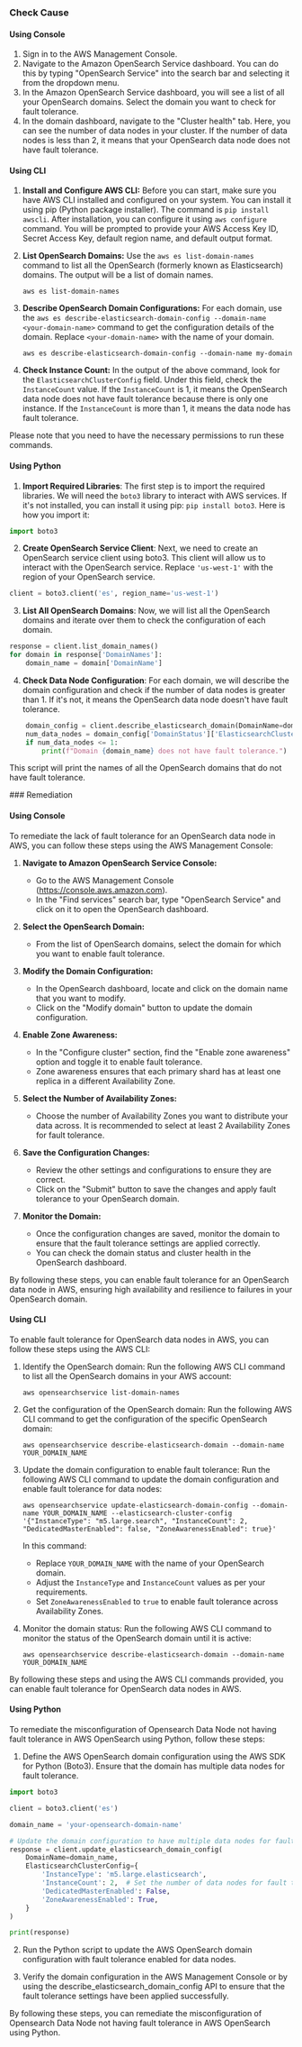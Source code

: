 

<Tabs><Tab title='Cause'>
### Check Cause

#### Using Console

1. Sign in to the AWS Management Console.
2. Navigate to the Amazon OpenSearch Service dashboard. You can do this by typing "OpenSearch Service" into the search bar and selecting it from the dropdown menu.
3. In the Amazon OpenSearch Service dashboard, you will see a list of all your OpenSearch domains. Select the domain you want to check for fault tolerance.
4. In the domain dashboard, navigate to the "Cluster health" tab. Here, you can see the number of data nodes in your cluster. If the number of data nodes is less than 2, it means that your OpenSearch data node does not have fault tolerance.

#### Using CLI

1. **Install and Configure AWS CLI:** Before you can start, make sure you have AWS CLI installed and configured on your system. You can install it using pip (Python package installer). The command is `pip install awscli`. After installation, you can configure it using `aws configure` command. You will be prompted to provide your AWS Access Key ID, Secret Access Key, default region name, and default output format.

2. **List OpenSearch Domains:** Use the `aws es list-domain-names` command to list all the OpenSearch (formerly known as Elasticsearch) domains. The output will be a list of domain names.

    ```
    aws es list-domain-names
    ```

3. **Describe OpenSearch Domain Configurations:** For each domain, use the `aws es describe-elasticsearch-domain-config --domain-name <your-domain-name>` command to get the configuration details of the domain. Replace `<your-domain-name>` with the name of your domain.

    ```
    aws es describe-elasticsearch-domain-config --domain-name my-domain
    ```

4. **Check Instance Count:** In the output of the above command, look for the `ElasticsearchClusterConfig` field. Under this field, check the `InstanceCount` value. If the `InstanceCount` is 1, it means the OpenSearch data node does not have fault tolerance because there is only one instance. If the `InstanceCount` is more than 1, it means the data node has fault tolerance.

Please note that you need to have the necessary permissions to run these commands.

#### Using Python

1. **Import Required Libraries**: The first step is to import the required libraries. We will need the `boto3` library to interact with AWS services. If it's not installed, you can install it using pip: `pip install boto3`. Here is how you import it:

```python
import boto3
```

2. **Create OpenSearch Service Client**: Next, we need to create an OpenSearch service client using boto3. This client will allow us to interact with the OpenSearch service. Replace `'us-west-1'` with the region of your OpenSearch service.

```python
client = boto3.client('es', region_name='us-west-1')
```

3. **List All OpenSearch Domains**: Now, we will list all the OpenSearch domains and iterate over them to check the configuration of each domain. 

```python
response = client.list_domain_names()
for domain in response['DomainNames']:
    domain_name = domain['DomainName']
```

4. **Check Data Node Configuration**: For each domain, we will describe the domain configuration and check if the number of data nodes is greater than 1. If it's not, it means the OpenSearch data node doesn't have fault tolerance.

```python
    domain_config = client.describe_elasticsearch_domain(DomainName=domain_name)
    num_data_nodes = domain_config['DomainStatus']['ElasticsearchClusterConfig']['InstanceCount']
    if num_data_nodes <= 1:
        print(f"Domain {domain_name} does not have fault tolerance.")
```

This script will print the names of all the OpenSearch domains that do not have fault tolerance.

</Tab>

<Tab title='Remediation'>
### Remediation

#### Using Console

To remediate the lack of fault tolerance for an OpenSearch data node in AWS, you can follow these steps using the AWS Management Console:

1. **Navigate to Amazon OpenSearch Service Console:**
   - Go to the AWS Management Console (https://console.aws.amazon.com).
   - In the "Find services" search bar, type "OpenSearch Service" and click on it to open the OpenSearch dashboard.

2. **Select the OpenSearch Domain:**
   - From the list of OpenSearch domains, select the domain for which you want to enable fault tolerance.

3. **Modify the Domain Configuration:**
   - In the OpenSearch dashboard, locate and click on the domain name that you want to modify.
   - Click on the "Modify domain" button to update the domain configuration.

4. **Enable Zone Awareness:**
   - In the "Configure cluster" section, find the "Enable zone awareness" option and toggle it to enable fault tolerance.
   - Zone awareness ensures that each primary shard has at least one replica in a different Availability Zone.

5. **Select the Number of Availability Zones:**
   - Choose the number of Availability Zones you want to distribute your data across. It is recommended to select at least 2 Availability Zones for fault tolerance.

6. **Save the Configuration Changes:**
   - Review the other settings and configurations to ensure they are correct.
   - Click on the "Submit" button to save the changes and apply fault tolerance to your OpenSearch domain.

7. **Monitor the Domain:**
   - Once the configuration changes are saved, monitor the domain to ensure that the fault tolerance settings are applied correctly.
   - You can check the domain status and cluster health in the OpenSearch dashboard.

By following these steps, you can enable fault tolerance for an OpenSearch data node in AWS, ensuring high availability and resilience to failures in your OpenSearch domain.

#### Using CLI

To enable fault tolerance for OpenSearch data nodes in AWS, you can follow these steps using the AWS CLI:

1. Identify the OpenSearch domain: 
   Run the following AWS CLI command to list all the OpenSearch domains in your AWS account:
   ```
   aws opensearchservice list-domain-names
   ```

2. Get the configuration of the OpenSearch domain:
   Run the following AWS CLI command to get the configuration of the specific OpenSearch domain:
   ```
   aws opensearchservice describe-elasticsearch-domain --domain-name YOUR_DOMAIN_NAME
   ```

3. Update the domain configuration to enable fault tolerance:
   Run the following AWS CLI command to update the domain configuration and enable fault tolerance for data nodes:
   ```
   aws opensearchservice update-elasticsearch-domain-config --domain-name YOUR_DOMAIN_NAME --elasticsearch-cluster-config '{"InstanceType": "m5.large.search", "InstanceCount": 2, "DedicatedMasterEnabled": false, "ZoneAwarenessEnabled": true}'
   ```
   In this command:
   - Replace `YOUR_DOMAIN_NAME` with the name of your OpenSearch domain.
   - Adjust the `InstanceType` and `InstanceCount` values as per your requirements.
   - Set `ZoneAwarenessEnabled` to `true` to enable fault tolerance across Availability Zones.

4. Monitor the domain status:
   Run the following AWS CLI command to monitor the status of the OpenSearch domain until it is active:
   ```
   aws opensearchservice describe-elasticsearch-domain --domain-name YOUR_DOMAIN_NAME
   ```

By following these steps and using the AWS CLI commands provided, you can enable fault tolerance for OpenSearch data nodes in AWS.

#### Using Python

To remediate the misconfiguration of Opensearch Data Node not having fault tolerance in AWS OpenSearch using Python, follow these steps:

1. Define the AWS OpenSearch domain configuration using the AWS SDK for Python (Boto3). Ensure that the domain has multiple data nodes for fault tolerance.

```python
import boto3

client = boto3.client('es')

domain_name = 'your-opensearch-domain-name'

# Update the domain configuration to have multiple data nodes for fault tolerance
response = client.update_elasticsearch_domain_config(
    DomainName=domain_name,
    ElasticsearchClusterConfig={
        'InstanceType': 'm5.large.elasticsearch',
        'InstanceCount': 2,  # Set the number of data nodes for fault tolerance
        'DedicatedMasterEnabled': False,
        'ZoneAwarenessEnabled': True,
    }
)

print(response)
```

2. Run the Python script to update the AWS OpenSearch domain configuration with fault tolerance enabled for data nodes.

3. Verify the domain configuration in the AWS Management Console or by using the describe_elasticsearch_domain_config API to ensure that the fault tolerance settings have been applied successfully.

By following these steps, you can remediate the misconfiguration of Opensearch Data Node not having fault tolerance in AWS OpenSearch using Python.


</Tab>
</Tabs>